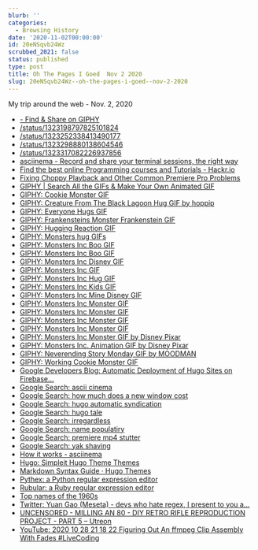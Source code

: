 ```yaml
---
blurb: ''
categories:
  - Browsing History
date: '2020-11-02T00:00:00'
id: 20eNSqvb24Wz
scrubbed_2021: false
status: published
type: post
title: Oh The Pages I Goed  Nov 2 2020
slug: 20eNSqvb24Wz--oh-the-pages-i-goed--nov-2-2020
---
```


My trip around the web - Nov. 2, 2020

- [- Find & Share on GIPHY](https://giphy.com/gifs/xUPGGeCASRYmXS2Obu)
- [/status/1323198797825101824](https://twitter.com/JavaScriptCoff1/status/1323198797825101824)
- [/status/1323252338413490177](https://twitter.com/engineering_bae/status/1323252338413490177)
- [/status/1323298880138604546](https://twitter.com/jessica_schalz/status/1323298880138604546)
- [/status/1323317082226937856](https://twitter.com/mesetatron/status/1323317082226937856)
- [asciinema - Record and share your terminal sessions, the right way](https://asciinema.org/)
- [Find the best online Programming courses and Tutorials - Hackr.io](https://hackr.io/)
- [Fixing Choppy Playback and Other Common Premiere Pro Problems](https://blog.frame.io/2019/11/18/diagnosing-premiere-pro-problems-choppy-playback/)
- [GIPHY | Search All the GIFs & Make Your Own Animated GIF](https://giphy.com/)
- [GIPHY: Cookie Monster GIF](https://giphy.com/gifs/end-full-bAlYQOugzX9sY)
- [GIPHY: Creature From The Black Lagoon Hug GIF by hoppip](https://giphy.com/gifs/hoppip-art-film-h7qwVYlTQ8sKc)
- [GIPHY: Everyone Hugs GIF](https://giphy.com/gifs/Hld9vKjLk3irC)
- [GIPHY: Frankensteins Monster Frankenstein GIF](https://giphy.com/gifs/frankenstein-iSBKHcm0qEmZ2)
- [GIPHY: Hugging Reaction GIF](https://giphy.com/gifs/hugging-4CTlTWDNqcBva)
- [GIPHY: Monsters hug GIFs](https://giphy.com/search/monsters-hug)
- [GIPHY: Monsters Inc Boo GIF](https://giphy.com/gifs/lol-humor-boo-t0qB4NZoTabgk)
- [GIPHY: Monsters Inc Boo GIF](https://giphy.com/gifs/monsters-inc-boo-mDLkpVWddyqqI)
- [GIPHY: Monsters Inc Disney GIF](https://giphy.com/gifs/filmeditor-disney-pixar-l0ErCoZXcXKy0mwqA)
- [GIPHY: Monsters Inc GIF](https://giphy.com/gifs/monsters-inc-y7lqoOlWLbf8Y)
- [GIPHY: Monsters Inc Hug GIF](https://giphy.com/gifs/love-disney-girl-EvYHHSntaIl5m)
- [GIPHY: Monsters Inc Kids GIF](https://giphy.com/gifs/kids-monsters-boo-3aMlWuFJCVwGs)
- [GIPHY: Monsters Inc Mine Disney GIF](https://giphy.com/gifs/monsters-inc-sulley-mine-disney-A5GnAm1d9IhwI)
- [GIPHY: Monsters Inc Monster GIF](https://giphy.com/gifs/filmeditor-disney-pixar-3o6wrdG8vt4X86Pauc)
- [GIPHY: Monsters Inc Monster GIF](https://giphy.com/gifs/filmeditor-disney-pixar-3o6wrFxMI40o69VzuE)
- [GIPHY: Monsters Inc Monster GIF](https://giphy.com/gifs/filmeditor-disney-pixar-3o6wrxK5e5BuCax5S0)
- [GIPHY: Monsters Inc Monster GIF](https://giphy.com/gifs/monster-pixar-monsters-inc-vxFhp3YTxwfNS)
- [GIPHY: Monsters Inc Monster GIF by Disney Pixar](https://giphy.com/gifs/disneypixar-disney-pixar-qavyMi4R92nrW)
- [GIPHY: Monsters Inc. Animation GIF by Disney Pixar](https://giphy.com/gifs/disneypixar-animation-disney-nice-YLtGyfDnTksKY)
- [GIPHY: Neverending Story Monday GIF by MOODMAN](https://giphy.com/gifs/monday-charge-new-week-XZ1Inh7TApFrWItNLZ)
- [GIPHY: Working Cookie Monster GIF](https://giphy.com/gifs/office-working-DbV0RlRbSWYBG)
- [Google Developers Blog: Automatic Deployment of Hugo Sites on Firebase...](https://developers.googleblog.com/2020/08/automatic-deployment-of-hugo-sites-on-firebase-hosting.html)
- [Google Search: ascii cinema](https://www.google.com/search?client=safari&rls=en&q=ascii+cinema&ie=UTF-8&oe=UTF-8)
- [Google Search: how much does a new window cost](https://www.google.com/search?client=safari&rls=en&q=how+much+does+a+new+window+cost&ie=UTF-8&oe=UTF-8)
- [Google Search: hugo automatic syndication](https://www.google.com/search?client=safari&rls=en&q=hugo+automatic+syndication&ie=UTF-8&oe=UTF-8)
- [Google Search: hugo tale](https://www.google.com/search?client=safari&rls=en&q=hugo+tale&ie=UTF-8&oe=UTF-8)
- [Google Search: irregardless](https://www.google.com/search?client=safari&rls=en&q=irregardless&ie=UTF-8&oe=UTF-8)
- [Google Search: name populatiry](https://www.google.com/search?client=safari&rls=en&q=name+populatiry&ie=UTF-8&oe=UTF-8)
- [Google Search: premiere mp4 stutter](https://www.google.com/search?client=safari&rls=en&q=premiere+mp4+stutter&ie=UTF-8&oe=UTF-8)
- [Google Search: yak shaving](https://www.google.com/search?client=safari&rls=en&q=yak+shaving&ie=UTF-8&oe=UTF-8)
- [How it works - asciinema](https://asciinema.org/docs/how-it-works)
- [Hugo: Simpleit Hugo Theme Themes](https://themes.gohugo.io/simpleit-hugo-theme/)
- [Markdown Syntax Guide · Hugo Themes](https://themes.gohugo.io//theme/tale-hugo/post/markdown-syntax/)
- [Pythex: a Python regular expression editor](https://pythex.org/)
- [Rubular: a Ruby regular expression editor](https://rubular.com/)
- [Top names of the 1960s](https://www.ssa.gov/oact/babynames/decades/names1960s.html)
- [Twitter: Yuan Gao (Meseta) - devs who hate regex, I present to you a...](https://twitter.com/mesetatron/status/1323317082226937856/photo/1)
- [UNCENSORED - MILLING AN 80 - DIY RETRO RIFLE REPRODUCTION PROJECT - PART 5 – Utreon](https://utreon.com/v/Uw2pWhFm3D8)
- [YouTube: 2020 10 28 21 18 22 Figuring Out An ffmpeg Clip Assembly With Fades #LiveCoding](https://www.youtube.com/watch?v=mqTYfDI9-88)
